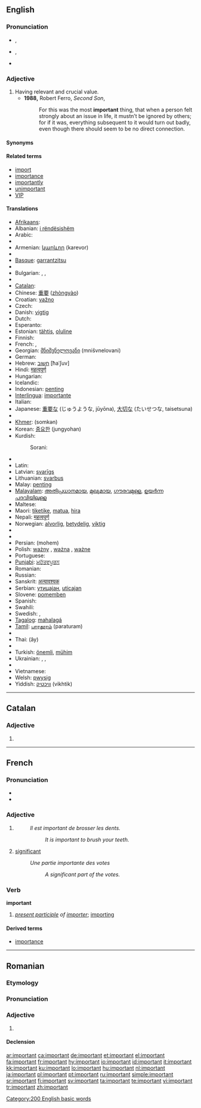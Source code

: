 ==English==

{{rank|glad|hair|ran|572|important|mine|wild|front}}

===Pronunciation===
* {{a|UK}} {{IPA|/ɪmˈpɔː.tənt/|/ɪmˈpɔː.tn̩t/}}, {{SAMPA|/Im"pO:t@nt/|2=/Im"pO:tn=t/}}
* {{a|US}} {{IPA|/ɪmˈpɔɹtənt/|/ɪmˈpɔɹtn̩t/}}, {{SAMPA|/Im"pOrt@nt/|2=/Im"pOrtn=t/}}
* {{audio|en-us-important.ogg|Audio (US)}}

===Adjective===
{{en-adj}}

# Having relevant and crucial value.
#* '''1988,''' Robert Ferro, ''Second Son'',
#*: For this was the most '''important''' thing, that when a person felt strongly about an issue in life, it mustn’t be ignored by others; for if it was, everything subsequent to it would turn out badly, even though there should seem to be no direct connection.

====Synonyms====
{{saurus|important|noteworthy}}

====Related terms====
* [[import]]
* [[importance]]
* [[importantly]]
* [[unimportant]]
* [[VIP]]

====Translations====
{{trans-top|having relevant and crucial value}}
* [[Afrikaans]]: {{t+|af|belangrik|xs=Afrikaans}}
* Albanian: [[i rëndësishëm]]
* Arabic: {{Arab|[[مهم]]}} {{IPAchar|(muhím)}}
* {{trreq|Aramaic}}
* Armenian: [[կարևոր]] (karevor)
* {{trreq|Balinese}}
* [[Basque]]: [[garrantzitsu]]
* {{trreq|Bengali}}
* Bulgarian: {{t+|bg|важен|m|tr=važen|sc=Cyrl}}, {{t+|bg|важна|f|tr=važna|sc=Cyrl}}, {{t+|bg|важно|n|tr=važno|sc=Cyrl}}
* {{trreq|Burmese}}
* [[Catalan]]: {{t+|ca|important}}
* Chinese: [[重要]] ([[zhòngyào]])
* Croatian: [[važno]]
* Czech: {{t+|cs|důležitý|m}}
* Danish: [[vigtig]]
* Dutch: {{t+|nl|belangrijk}}
* Esperanto: {{t-|eo|grava|xs=Esperanto}}
* Estonian: [[tähtis]], [[oluline]]
* Finnish: {{t+|fi|tärkeä}}
* French: {{t+|fr|important|m}}, {{t+|fr|importante|f}}
* Georgian: [[მნიშვნელოვანი]] (mnišvnelovani)
* German: {{t+|de|wichtig}}
* Hebrew: [[חשוב]] [ħaˈʃuv]
* Hindi: [[महत्वपूर्ण]]
* Hungarian: {{t+|hu|fontos}}
* Icelandic: {{t+|is|mikilvægur|m}}
* Indonesian: [[penting]]
* [[Interlingua]]: [[importante]]
* Italian: {{t+|it|importante}}
* Japanese: [[重要]]な (じゅうような, jūyōna), [[大切]]な (たいせつな, taisetsuna)
* {{trreq|Kannada}}
* [[Khmer]]: {{Khmr|[[សំខាន់]]}} (somkən)
* Korean: [[중요한]] (jungyohan)
* Kurdish:
*: Sorani: {{t|ku|گرنگ|tr=gring|sc=KUchar}}
{{trans-mid}}
* {{trreq|Lao}}
* Latin: {{t-|la|gravis}}
* Latvian: [[svarīgs]]
* Lithuanian: [[svarbus]]
* Malay: [[penting]]
* [[Malayalam]]: [[അതിപ്രധാനമായ]], [[മുഖ്യമായ]], [[ഗൗരവമുള്ള]], [[ഉയര്‍ന്ന പദവിയിലുള്ള]]
* Maltese: {{t-|mt|importanti|xs=Maltese}}
* Maori: [[tiketike]], [[matua]], [[hira]]
* Nepali: [[महत्वपूर्ण]]
* Norwegian: [[alvorlig]], [[betydelig]], [[viktig]]
* {{trreq|Old English}}
* {{trreq|Oriya}}
* Persian: {{fa-Arab|[[مهم|مُهِمّ]]}} (mohem)
* Polish: [[ważny]] {{m}}, [[ważna]] {{f}} , [[ważne]] {{n}}
* Portuguese: {{t+|pt|importante}}
* [[Punjabi]]: [[ਮਹੱਤਵਪੂਰਨ]]
* Romanian: {{t-|ro|important}}
* Russian: {{t+|ru|важный|tr=vážnyj|sc=Cyrl}}
* Sanskrit: [[अत्यावश्यक]]
* Serbian: [[утицајан#Serbian|утицајан]], [[uticajan#Serbian|uticajan]]
* Slovene: [[pomemben]]
* Spanish: {{t-|es|importante}}
* Swahili: {{t+|sw|maarufu|xs=Swahili}}
* Swedish: {{t+|sv|viktig}}, {{t+|sv|betydelsefull}}
* [[Tagalog]]: [[mahalagá]]
* [[Tamil]]: [[பாரதூரம்]] (paraturam)
* {{trreq|Telugu}}
* Thai: {{Thai|[[เอ้]]}} (ây)
* {{trreq|Tibetan}}
* Turkish: [[önemli]], [[mühim]]
* Ukrainian: {{t-|uk|важливий|tr=važlývyj|sc=Cyrl|xs=Ukrainian}}, {{t-|uk|значний|tr=značnýj|sc=Cyrl|xs=Ukrainian}}, {{t-|uk|важний|tr=važnýj|sc=Cyrl|xs=Ukrainian}}
* {{trreq|Urdu}}
* Vietnamese: {{t+|vi|quan trọng|xs=Vietnamese}}
* Welsh: [[pwysig]]
* Yiddish: [[וויכטיק]] (vikhtik)
{{trans-bottom}}

[[Category:200 English basic words]]

----

==Catalan==

===Adjective===
{{ca-adj|f=important|pl=importants}}

# {{l|en|important}}

----

==French==

===Pronunciation===
* {{audio|Fr-important.ogg|audio}}
* {{IPA|/ɛ̃.pɔʁ.tɑ̃/|lang=fr}}

===Adjective===
{{fr-adj}}

# {{l|en|important}}
#: ''Il est important de brosser les dents.''
#:: ''It is important to brush your teeth.''
# [[significant]]
#: ''Une partie importante des votes''
#:: ''A significant part of the votes.''

===Verb===
'''important'''

# ''[[present participle]] of [[importer]]''; [[importing]]

====Derived terms====
* [[importance]]

----

==Romanian==

===Etymology===
{{F.|ro}} {{term|important|lang=fr}}

===Pronunciation===
{{IPA|[im.por'tant]|lang=ro}}

===Adjective===
{{ro-adj|4}}

# {{l|en|important}}

====Declension====
{{ro-adj-4|mpl=importanţi}}

[[ar:important]]
[[ca:important]]
[[de:important]]
[[et:important]]
[[el:important]]
[[fa:important]]
[[fr:important]]
[[hy:important]]
[[io:important]]
[[id:important]]
[[it:important]]
[[kk:important]]
[[ku:important]]
[[lo:important]]
[[hu:important]]
[[nl:important]]
[[ja:important]]
[[pl:important]]
[[pt:important]]
[[ru:important]]
[[simple:important]]
[[sr:important]]
[[fi:important]]
[[sv:important]]
[[ta:important]]
[[te:important]]
[[vi:important]]
[[tr:important]]
[[zh:important]]